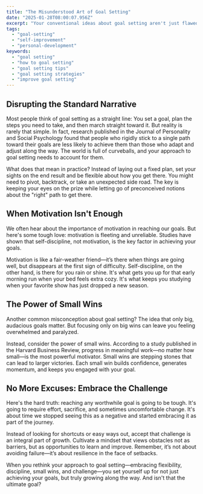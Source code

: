 ```yaml
---
title: "The Misunderstood Art of Goal Setting"
date: "2025-01-28T08:00:07.956Z"
excerpt: "Your conventional ideas about goal setting aren't just flawed; they're holding you back. Let's dig into a smarter, more effective approach."
tags:
  - "goal-setting"
  - "self-improvement"
  - "personal-development"
keywords:
  - "goal setting"
  - "how to goal setting"
  - "goal setting tips"
  - "goal setting strategies"
  - "improve goal setting"
---
```


## Disrupting the Standard Narrative
Most people think of goal setting as a straight line: You set a goal, plan the steps you need to take, and then march straight toward it. But reality is rarely that simple. In fact, research published in the Journal of Personality and Social Psychology found that people who rigidly stick to a single path toward their goals are less likely to achieve them than those who adapt and adjust along the way. The world is full of curveballs, and your approach to goal setting needs to account for them.

What does that mean in practice? Instead of laying out a fixed plan, set your sights on the end result and be flexible about how you get there. You might need to pivot, backtrack, or take an unexpected side road. The key is keeping your eyes on the prize while letting go of preconceived notions about the "right" path to get there.

## When Motivation Isn't Enough
We often hear about the importance of motivation in reaching our goals. But here's some tough love: motivation is fleeting and unreliable. Studies have shown that self-discipline, not motivation, is the key factor in achieving your goals. 

Motivation is like a fair-weather friend—it’s there when things are going well, but disappears at the first sign of difficulty. Self-discipline, on the other hand, is there for you rain or shine. It's what gets you up for that early morning run when your bed feels extra cozy. It's what keeps you studying when your favorite show has just dropped a new season.

## The Power of Small Wins
Another common misconception about goal setting? The idea that only big, audacious goals matter. But focusing only on big wins can leave you feeling overwhelmed and paralyzed. 

Instead, consider the power of small wins. According to a study published in the Harvard Business Review, progress in meaningful work—no matter how small—is the most powerful motivator. Small wins are stepping stones that can lead to larger victories. Each small win builds confidence, generates momentum, and keeps you engaged with your goal.

## No More Excuses: Embrace the Challenge
Here's the hard truth: reaching any worthwhile goal is going to be tough. It's going to require effort, sacrifice, and sometimes uncomfortable change. It's about time we stopped seeing this as a negative and started embracing it as part of the journey.

Instead of looking for shortcuts or easy ways out, accept that challenge is an integral part of growth. Cultivate a mindset that views obstacles not as barriers, but as opportunities to learn and improve. Remember, it’s not about avoiding failure—it’s about resilience in the face of setbacks.

When you rethink your approach to goal setting—embracing flexibility, discipline, small wins, and challenge—you set yourself up for not just achieving your goals, but truly growing along the way. And isn't that the ultimate goal?